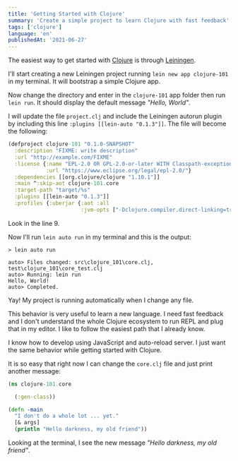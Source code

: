 ```yaml
---
title: 'Getting Started with Clojure'
summary: 'Create a simple project to learn Clojure with fast feedback'
tags: ['clojure']
language: 'en'
publishedAt: '2021-06-27'
---
```


The easiest way to get started with [Clojure](https://clojure.org/index) is through [Leiningen](https://leiningen.org/).

I'll start creating a new Leiningen project running `lein new app clojure-101` in my terminal. It will bootstrap a simple Clojure app.

Now change the directory and enter in the `clojure-101` app folder then run `lein run`. It should display the default message _"Hello, World"_.

I will update the file `project.clj` and include the Leiningen autorun plugin by including this line `:plugins [[lein-auto "0.1.3"]]`. The file will become the following:

```:./project.clj
(defproject clojure-101 "0.1.0-SNAPSHOT"
  :description "FIXME: write description"
  :url "http://example.com/FIXME"
  :license {:name "EPL-2.0 OR GPL-2.0-or-later WITH Classpath-exception-2.0"
            :url "https://www.eclipse.org/legal/epl-2.0/"}
  :dependencies [[org.clojure/clojure "1.10.1"]]
  :main ^:skip-aot clojure-101.core
  :target-path "target/%s"
  :plugins [[lein-auto "0.1.3"]]
  :profiles {:uberjar {:aot :all
                       :jvm-opts ["-Dclojure.compiler.direct-linking=true"]}})
```

Look in the line 9.

Now I'll run `lein auto run` in my terminal and this is the output:

```
> lein auto run

auto> Files changed: src\clojure_101\core.clj, test\clojure_101\core_test.clj
auto> Running: lein run
Hello, World!
auto> Completed.
```

Yay! My project is running automatically when I change any file.

This behavior is very useful to learn a new language. I need fast feedback and I don't understand the whole Clojure ecosystem to run REPL and plug that in my editor. I like to follow the easiest path that I already know.

I know how to develop using JavaScript and auto-reload server. I just want the same behavior while getting started with Clojure.

It is so easy that right now I can change the `core.clj` file and just print another message:

```:./src/clojure-101/core.clj
(ns clojure-101.core

  (:gen-class))

(defn -main
  "I don't do a whole lot ... yet."
  [& args]
  (println "Hello darkness, my old friend"))
```

Looking at the terminal, I see the new message _"Hello darkness, my old friend"_.